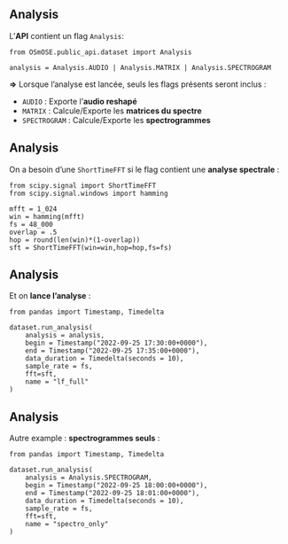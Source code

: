 ## Analysis {auto-animate=true}

L'**API** contient un flag `Analysis`:

```.python
from OSmOSE.public_api.dataset import Analysis

analysis = Analysis.AUDIO | Analysis.MATRIX | Analysis.SPECTROGRAM
```

**=>** Lorsque l'analyse est lancée, seuls les flags présents seront inclus :

- `AUDIO` : [Exporte]{.primary} l'**audio reshapé**
- `MATRIX` : [Calcule]{.primary}/[Exporte]{.secondary} les **matrices du spectre**
- `SPECTROGRAM` : [Calcule]{.primary}/[Exporte]{.secondary} les **spectrogrammes**

## Analysis {auto-animate=true}

On a besoin d'une `ShortTimeFFT` si le flag contient une **analyse spectrale** :

```.python
from scipy.signal import ShortTimeFFT
from scipy.signal.windows import hamming

mfft = 1_024
win = hamming(mfft)
fs = 48_000
overlap = .5
hop = round(len(win)*(1-overlap))
sft = ShortTimeFFT(win=win,hop=hop,fs=fs)
```

## Analysis {auto-animate=true}

Et on **lance l'analyse** :

```.python
from pandas import Timestamp, Timedelta

dataset.run_analysis(
    analysis = analysis,
    begin = Timestamp("2022-09-25 17:30:00+0000"),
    end = Timestamp("2022-09-25 17:35:00+0000"),
    data_duration = Timedelta(seconds = 10),
    sample_rate = fs,    
    fft=sft,
    name = "lf_full"
)
```

## Analysis {auto-animate=true}

Autre example : **spectrogrammes seuls** :

```.python
from pandas import Timestamp, Timedelta

dataset.run_analysis(
    analysis = Analysis.SPECTROGRAM,
    begin = Timestamp("2022-09-25 18:00:00+0000"),
    end = Timestamp("2022-09-25 18:01:00+0000"),
    data_duration = Timedelta(seconds = 10),
    sample_rate = fs,    
    fft=sft,
    name = "spectro_only"
)
```